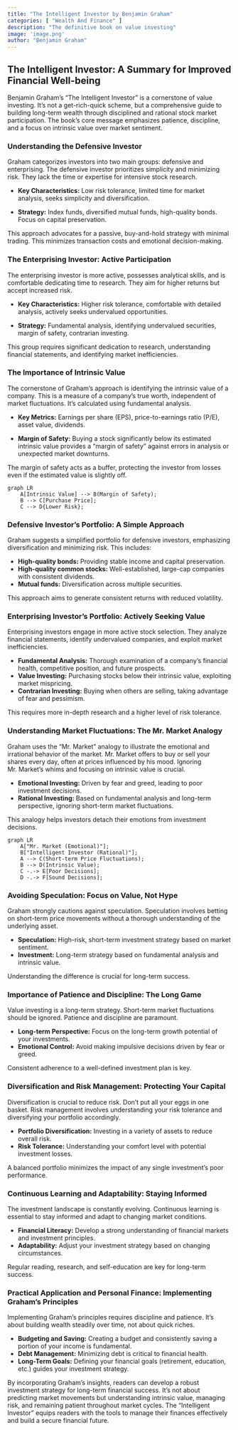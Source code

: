 ```yaml
---
title: "The Intelligent Investor by Benjamin Graham"
categories: [ "Wealth And Finance" ]
description: "The definitive book on value investing"
image: 'image.png'
author: "Benjamin Graham"
---
```

## The Intelligent Investor: A Summary for Improved Financial Well-being

Benjamin Graham's "The Intelligent Investor" is a cornerstone of value investing.  It's not a get-rich-quick scheme, but a comprehensive guide to building long-term wealth through disciplined and rational stock market participation. The book's core message emphasizes patience, discipline, and a focus on intrinsic value over market sentiment.

### Understanding the Defensive Investor

Graham categorizes investors into two main groups: defensive and enterprising.  The defensive investor prioritizes simplicity and minimizing risk. They lack the time or expertise for intensive stock research.

* **Key Characteristics:**  Low risk tolerance, limited time for market analysis, seeks simplicity and diversification.

* **Strategy:** Index funds, diversified mutual funds, high-quality bonds.  Focus on capital preservation.

This approach advocates for a passive, buy-and-hold strategy with minimal trading. This minimizes transaction costs and emotional decision-making.

### The Enterprising Investor: Active Participation

The enterprising investor is more active, possesses analytical skills, and is comfortable dedicating time to research.  They aim for higher returns but accept increased risk.


* **Key Characteristics:**  Higher risk tolerance, comfortable with detailed analysis, actively seeks undervalued opportunities.

* **Strategy:**  Fundamental analysis, identifying undervalued securities, margin of safety, contrarian investing.

This group requires significant dedication to research, understanding financial statements, and identifying market inefficiencies.


###  The Importance of Intrinsic Value

The cornerstone of Graham's approach is identifying the intrinsic value of a company.  This is a measure of a company's true worth, independent of market fluctuations.  It’s calculated using fundamental analysis.

* **Key Metrics:** Earnings per share (EPS), price-to-earnings ratio (P/E), asset value, dividends.

* **Margin of Safety:** Buying a stock significantly below its estimated intrinsic value provides a "margin of safety" against errors in analysis or unexpected market downturns.

The margin of safety acts as a buffer, protecting the investor from losses even if the estimated value is slightly off.


```mermaid
graph LR
    A[Intrinsic Value] --> B(Margin of Safety);
    B --> C[Purchase Price];
    C --> D{Lower Risk};
```

###  Defensive Investor's Portfolio:  A Simple Approach

Graham suggests a simplified portfolio for defensive investors, emphasizing diversification and minimizing risk.  This includes:

* **High-quality bonds:**  Providing stable income and capital preservation.
* **High-quality common stocks:**  Well-established, large-cap companies with consistent dividends.
* **Mutual funds:** Diversification across multiple securities.

This approach aims to generate consistent returns with reduced volatility.


###  Enterprising Investor's Portfolio:  Actively Seeking Value

Enterprising investors engage in more active stock selection.  They analyze financial statements, identify undervalued companies, and exploit market inefficiencies.

* **Fundamental Analysis:**  Thorough examination of a company's financial health, competitive position, and future prospects.
* **Value Investing:** Purchasing stocks below their intrinsic value, exploiting market mispricing.
* **Contrarian Investing:**  Buying when others are selling, taking advantage of fear and pessimism.

This requires more in-depth research and a higher level of risk tolerance.



###  Understanding Market Fluctuations:  The Mr. Market Analogy

Graham uses the "Mr. Market" analogy to illustrate the emotional and irrational behavior of the market.  Mr. Market offers to buy or sell your shares every day, often at prices influenced by his mood.  Ignoring Mr. Market's whims and focusing on intrinsic value is crucial.

* **Emotional Investing:**  Driven by fear and greed, leading to poor investment decisions.
* **Rational Investing:**  Based on fundamental analysis and long-term perspective, ignoring short-term market fluctuations.

This analogy helps investors detach their emotions from investment decisions.


```mermaid
graph LR
    A["Mr. Market (Emotional)"];
    B["Intelligent Investor (Rational)"];
    A --> C(Short-term Price Fluctuations);
    B --> D(Intrinsic Value);
    C -.-> E[Poor Decisions];
    D -.-> F[Sound Decisions];
```


###  Avoiding Speculation:  Focus on Value, Not Hype

Graham strongly cautions against speculation. Speculation involves betting on short-term price movements without a thorough understanding of the underlying asset.


* **Speculation:**  High-risk, short-term investment strategy based on market sentiment.
* **Investment:**  Long-term strategy based on fundamental analysis and intrinsic value.

Understanding the difference is crucial for long-term success.


###  Importance of Patience and Discipline: The Long Game

Value investing is a long-term strategy.  Short-term market fluctuations should be ignored. Patience and discipline are paramount.

* **Long-term Perspective:**  Focus on the long-term growth potential of your investments.
* **Emotional Control:**  Avoid making impulsive decisions driven by fear or greed.

Consistent adherence to a well-defined investment plan is key.


###  Diversification and Risk Management:  Protecting Your Capital

Diversification is crucial to reduce risk.  Don't put all your eggs in one basket.  Risk management involves understanding your risk tolerance and diversifying your portfolio accordingly.


* **Portfolio Diversification:**  Investing in a variety of assets to reduce overall risk.
* **Risk Tolerance:**  Understanding your comfort level with potential investment losses.

A balanced portfolio minimizes the impact of any single investment's poor performance.


###  Continuous Learning and Adaptability:  Staying Informed

The investment landscape is constantly evolving.  Continuous learning is essential to stay informed and adapt to changing market conditions.

* **Financial Literacy:**  Develop a strong understanding of financial markets and investment principles.
* **Adaptability:**  Adjust your investment strategy based on changing circumstances.

Regular reading, research, and self-education are key for long-term success.


###  Practical Application and Personal Finance:  Implementing Graham's Principles

Implementing Graham's principles requires discipline and patience. It’s about building wealth steadily over time, not about quick riches.

* **Budgeting and Saving:**  Creating a budget and consistently saving a portion of your income is fundamental.
* **Debt Management:**  Minimizing debt is critical to financial health.
* **Long-Term Goals:**  Defining your financial goals (retirement, education, etc.) guides your investment strategy.


By incorporating Graham's insights, readers can develop a robust investment strategy for long-term financial success.  It's not about predicting market movements but understanding intrinsic value, managing risk, and remaining patient throughout market cycles.  The "Intelligent Investor" equips readers with the tools to manage their finances effectively and build a secure financial future.

